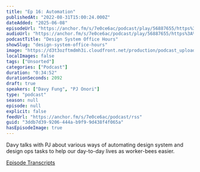 ```yaml
---
title: "Ep 16: Automation"
publishedAt: "2022-08-31T15:00:24.000Z"
dateAdded: "2025-06-08"
episodeUrl: "https://anchor.fm/s/7e0ce6ac/podcast/play/56887655/https%3A%2F%2Fd3ctxlq1ktw2nl.cloudfront.net%2Fstaging%2F2022-7-31%2F7677ee69-1e1d-5888-7311-79739a816eb4.mp3"
audioUrl: "https://anchor.fm/s/7e0ce6ac/podcast/play/56887655/https%3A%2F%2Fd3ctxlq1ktw2nl.cloudfront.net%2Fstaging%2F2022-7-31%2F7677ee69-1e1d-5888-7311-79739a816eb4.mp3"
podcastTitle: "Design System Office Hours"
showSlug: "design-system-office-hours"
image: "https://d3t3ozftmdmh3i.cloudfront.net/production/podcast_uploaded/21047747/21047747-1642215503935-4328fa84d55a7.jpg"
localImages: false
tags: ["Unsorted"]
categories: ["Podcast"]
duration: "0:34:52"
durationSeconds: 2092
draft: true
speakers: ["Davy Fung", "PJ Onori"]
type: "podcast"
season: null
episode: null
explicit: false
feedUrl: "https://anchor.fm/s/7e0ce6ac/podcast/rss"
guid: "3ddb7d39-9206-444a-b9f9-9d438f4f065a"
hasEpisodeImage: true
---
```

Davy talks with PJ about various ways of automating design system and design ops tasks to help our day-to-day lives as worker-bees easier.

[Episode Transcripts](https://docs.google.com/document/d/1eBPOj7pQJBKCsc4uWlMM1XwwfTOLiK7Av_qEbwu2F_M/edit?usp=sharing)
